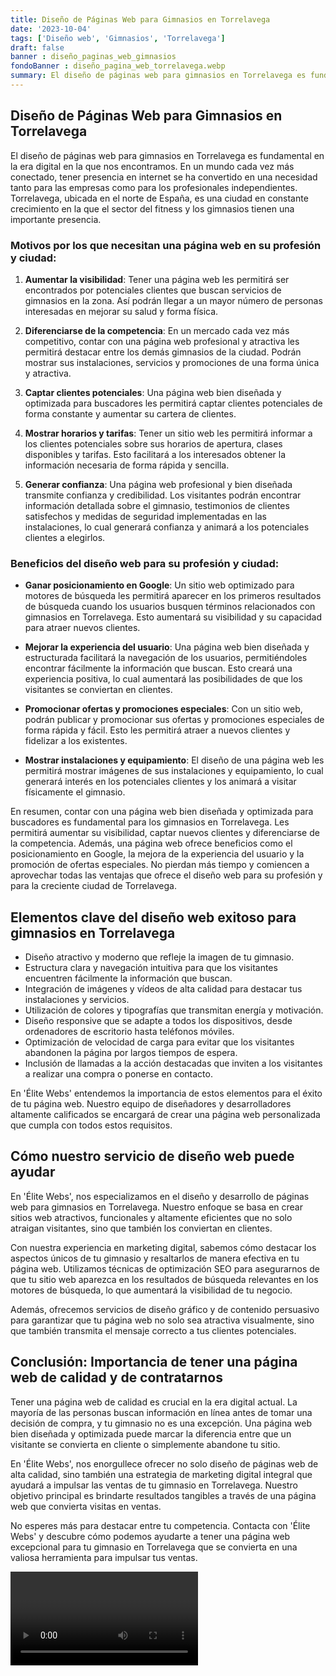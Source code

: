 ```yaml
---
title: Diseño de Páginas Web para Gimnasios en Torrelavega
date: '2023-10-04'
tags: ['Diseño web', 'Gimnasios', 'Torrelavega']
draft: false
banner : diseño_paginas_web_gimnasios
fondoBanner : diseño_pagina_web_torrelavega.webp
summary: El diseño de páginas web para gimnasios en Torrelavega es fundamental en la era digital en la que nos encontramos. En un mundo cada vez más conectado, tener presencia en internet se ha convertido en una necesidad tanto para las empresas como para los profesionales independientes. Torrelavega, ubicada en el norte de España, es una ciudad en constante crecimiento en la que el sector del fitness y los gimnasios tienen una importante presencia.
---
```


## Diseño de Páginas Web para Gimnasios en Torrelavega

El diseño de páginas web para gimnasios en Torrelavega es fundamental en la era digital en la que nos encontramos. En un mundo cada vez más conectado, tener presencia en internet se ha convertido en una necesidad tanto para las empresas como para los profesionales independientes. Torrelavega, ubicada en el norte de España, es una ciudad en constante crecimiento en la que el sector del fitness y los gimnasios tienen una importante presencia.

### Motivos por los que necesitan una página web en su profesión y ciudad:

1. **Aumentar la visibilidad**: Tener una página web les permitirá ser encontrados por potenciales clientes que buscan servicios de gimnasios en la zona. Así podrán llegar a un mayor número de personas interesadas en mejorar su salud y forma física.

2. **Diferenciarse de la competencia**: En un mercado cada vez más competitivo, contar con una página web profesional y atractiva les permitirá destacar entre los demás gimnasios de la ciudad. Podrán mostrar sus instalaciones, servicios y promociones de una forma única y atractiva.

3. **Captar clientes potenciales**: Una página web bien diseñada y optimizada para buscadores les permitirá captar clientes potenciales de forma constante y aumentar su cartera de clientes.

4. **Mostrar horarios y tarifas**: Tener un sitio web les permitirá informar a los clientes potenciales sobre sus horarios de apertura, clases disponibles y tarifas. Esto facilitará a los interesados obtener la información necesaria de forma rápida y sencilla.

5. **Generar confianza**: Una página web profesional y bien diseñada transmite confianza y credibilidad. Los visitantes podrán encontrar información detallada sobre el gimnasio, testimonios de clientes satisfechos y medidas de seguridad implementadas en las instalaciones, lo cual generará confianza y animará a los potenciales clientes a elegirlos.

### Beneficios del diseño web para su profesión y ciudad:

- **Ganar posicionamiento en Google**: Un sitio web optimizado para motores de búsqueda les permitirá aparecer en los primeros resultados de búsqueda cuando los usuarios busquen términos relacionados con gimnasios en Torrelavega. Esto aumentará su visibilidad y su capacidad para atraer nuevos clientes.

- **Mejorar la experiencia del usuario**: Una página web bien diseñada y estructurada facilitará la navegación de los usuarios, permitiéndoles encontrar fácilmente la información que buscan. Esto creará una experiencia positiva, lo cual aumentará las posibilidades de que los visitantes se conviertan en clientes.

- **Promocionar ofertas y promociones especiales**: Con un sitio web, podrán publicar y promocionar sus ofertas y promociones especiales de forma rápida y fácil. Esto les permitirá atraer a nuevos clientes y fidelizar a los existentes.

- **Mostrar instalaciones y equipamiento**: El diseño de una página web les permitirá mostrar imágenes de sus instalaciones y equipamiento, lo cual generará interés en los potenciales clientes y los animará a visitar físicamente el gimnasio.

En resumen, contar con una página web bien diseñada y optimizada para buscadores es fundamental para los gimnasios en Torrelavega. Les permitirá aumentar su visibilidad, captar nuevos clientes y diferenciarse de la competencia. Además, una página web ofrece beneficios como el posicionamiento en Google, la mejora de la experiencia del usuario y la promoción de ofertas especiales. No pierdan más tiempo y comiencen a aprovechar todas las ventajas que ofrece el diseño web para su profesión y para la creciente ciudad de Torrelavega.

<GifSeo />

<Cta />

## Elementos clave del diseño web exitoso para gimnasios en Torrelavega

- Diseño atractivo y moderno que refleje la imagen de tu gimnasio.
- Estructura clara y navegación intuitiva para que los visitantes encuentren fácilmente la información que buscan.
- Integración de imágenes y vídeos de alta calidad para destacar tus instalaciones y servicios.
- Utilización de colores y tipografías que transmitan energía y motivación.
- Diseño responsive que se adapte a todos los dispositivos, desde ordenadores de escritorio hasta teléfonos móviles.
- Optimización de velocidad de carga para evitar que los visitantes abandonen la página por largos tiempos de espera.
- Inclusión de llamadas a la acción destacadas que inviten a los visitantes a realizar una compra o ponerse en contacto.

En 'Élite Webs' entendemos la importancia de estos elementos para el éxito de tu página web. Nuestro equipo de diseñadores y desarrolladores altamente calificados se encargará de crear una página web personalizada que cumpla con todos estos requisitos.

## Cómo nuestro servicio de diseño web puede ayudar

En 'Élite Webs', nos especializamos en el diseño y desarrollo de páginas web para gimnasios en Torrelavega. Nuestro enfoque se basa en crear sitios web atractivos, funcionales y altamente eficientes que no solo atraigan visitantes, sino que también los conviertan en clientes.

Con nuestra experiencia en marketing digital, sabemos cómo destacar los aspectos únicos de tu gimnasio y resaltarlos de manera efectiva en tu página web. Utilizamos técnicas de optimización SEO para asegurarnos de que tu sitio web aparezca en los resultados de búsqueda relevantes en los motores de búsqueda, lo que aumentará la visibilidad de tu negocio.

Además, ofrecemos servicios de diseño gráfico y de contenido persuasivo para garantizar que tu página web no solo sea atractiva visualmente, sino que también transmita el mensaje correcto a tus clientes potenciales.

## Conclusión: Importancia de tener una página web de calidad y de contratarnos

Tener una página web de calidad es crucial en la era digital actual. La mayoría de las personas buscan información en línea antes de tomar una decisión de compra, y tu gimnasio no es una excepción. Una página web bien diseñada y optimizada puede marcar la diferencia entre que un visitante se convierta en cliente o simplemente abandone tu sitio.

En 'Élite Webs', nos enorgullece ofrecer no solo diseño de páginas web de alta calidad, sino también una estrategia de marketing digital integral que ayudará a impulsar las ventas de tu gimnasio en Torrelavega. Nuestro objetivo principal es brindarte resultados tangibles a través de una página web que convierta visitas en ventas.

No esperes más para destacar entre tu competencia. Contacta con 'Élite Webs' y descubre cómo podemos ayudarte a tener una página web excepcional para tu gimnasio en Torrelavega que se convierta en una valiosa herramienta para impulsar tus ventas.

<Video />

<CtaBot job='Gimnasios' city='Torrelavega'/>

<Gmaps query='Torrelavega+españa+maps' />